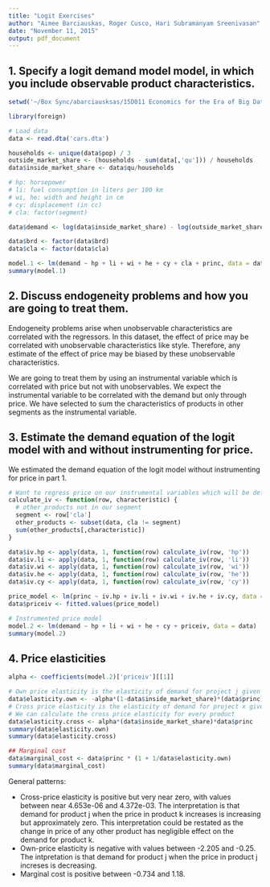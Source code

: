 ```yaml
---
title: "Logit Exercises"
author: "Aimee Barciauskas, Roger Cusco, Hari Subramanyam Sreenivasan"
date: "November 11, 2015"
output: pdf_document
---
```


## 1.  Specify a logit demand model model, in which you include observable product characteristics.

```r
setwd('~/Box Sync/abarciausksas/15D011 Economics for the Era of Big Data/Christian Michel/PS3/')

library(foreign)

# Load data
data <- read.dta('cars.dta')

households <- unique(data$pop) / 3
outside_market_share <- (households - sum(data[,'qu'])) / households
data$inside_market_share <- data$qu/households

# hp: horsepower
# li: fuel consumption in liters per 100 km
# wi, he: width and height in cm
# cy: displacement (in cc)
# cla: factor(segment)

data$demand <- log(data$inside_market_share) - log(outside_market_share)

data$brd <- factor(data$brd)
data$cla <- factor(data$cla)

model.1 <- lm(demand ~ hp + li + wi + he + cy + cla + princ, data = data)
summary(model.1)
```

## 2. Discuss endogeneity problems and how you are going to treat them.

Endogeneity problems arise when unobservable characteristics are correlated with the regressors. In this dataset, the effect of price may be correlated with unobservable characteristics like style. Therefore, any estimate of the effect of price may be biased by these unobservable characteristics.

We are going to treat them by using an instrumental variable which is correlated with price but not with unobservables. We expect the instrumental variable to be correlated with the demand but only through price. We have selected to sum the characteristics of products in other segments as the instrumental variable.

## 3. Estimate the demand equation of the logit model with and without instrumenting for price.

We estimated the demand equation of the logit model without instrumenting for price in part 1.

```r
# Want to regress price on our instrumental variables which will be defined as the sum of the characteristics for cars in different segments
calculate_iv <- function(row, characteristic) {
  # other_products not in our segment
  segment <- row['cla']
  other_products <- subset(data, cla != segment)
  sum(other_products[,characteristic])
}

data$iv.hp <- apply(data, 1, function(row) calculate_iv(row, 'hp'))
data$iv.li <- apply(data, 1, function(row) calculate_iv(row, 'li'))
data$iv.wi <- apply(data, 1, function(row) calculate_iv(row, 'wi'))
data$iv.he <- apply(data, 1, function(row) calculate_iv(row, 'he'))
data$iv.cy <- apply(data, 1, function(row) calculate_iv(row, 'cy'))

price_model <- lm(princ ~ iv.hp + iv.li + iv.wi + iv.he + iv.cy, data = data)
data$priceiv <- fitted.values(price_model)

# Instrumented price model
model.2 <- lm(demand ~ hp + li + wi + he + cy + priceiv, data = data)
summary(model.2)
```

## 4. Price elasticities

```r
alpha <- coefficients(model.2)['priceiv'][[1]]

# Own price elasticity is the elasticity of demand for project j given a change in price j
data$elasticity.own <- -alpha*(1-data$inside_market_share)*(data$princ)
# Cross price elasticity is the elasticity of demand for project x given a change in price j
# We can calculate the cross price elasticity for every product
data$elasticity.cross <- alpha*(data$inside_market_share)*data$princ
summary(data$elasticity.own)
summary(data$elasticity.cross)
```


```r
## Marginal cost
data$marginal_cost <- data$princ * (1 + 1/data$elasticity.own)
summary(data$marginal_cost)
```

General patterns:

* Cross-price elasticity is positive but very near zero, with values between near 4.653e-06 and 4.372e-03. The interpretation is that demand for product j when the price in product k increases is increasing but approximately zero. This interpretation could be restated as the change in price of any other product has negligible effect on the demand for product k.
* Own-price elasticity is negative with values between -2.205 and -0.25. The intpretation is that demand for product j when the price in product j increses is decreasing.
* Marginal cost is positive between -0.734 and 1.18.
